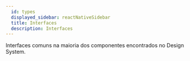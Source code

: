 ```yaml
---
  id: types
  displayed_sidebar: reactNativeSidebar
  title: Interfaces
  description: Interfaces
---
```



Interfaces comuns na maioria dos componentes encontrados no Design System.

<Tabs groupId='interfaces' queryString>

<TabItem value='BuildSpacingPropsArgs' label='Spacing'>
  <Tabs groupId='spc' queryString>
    <TabItem value='spacingkeys2' label='Keys'>
      <TableProps
        title="Spacing keys"
        headers={["nome", "valor"]}
        rows={[
          ["quark", 4],
          ["nano", 8],
          ["xxxs", 16],
          ["xxs", 24],
          ["xs", 32],
          ["sm", 40],
          ["md", 48],
          ["lg", 56],
          ["xl", 64],
          ["xxl", 80],
          ["xxxl", 120],
          ["huge", 160],
          ["giant", 200],
        ]}
      />
    </TabItem>
    <TabItem value='spacingkeys3' label='Props'>
      <TableProps
        title="Spacing props"
        useRequiredHeader
        rows={[
          ["mBottom", "SpacingKey", "Não", "-", "margim-bottom"],
          ["mTop", "SpacingKey", "Não", "-", "margin-top"],
          ["mLeft", "SpacingKey", "Não", "-", "margin-left"],
          ["mRight", "SpacingKey", "Não", "-", "margin-right"],
          ["mX", "SpacingKey", "Não", "-", "margin-left e margin-right"],
          ["mY", "SpacingKey", "Não", "-", "margin-bottom e margin-top"],
          ["pBottom", "SpacingKey", "Não", "-", "padding-bottom"],
          ["pTop", "SpacingKey", "Não", "-", "padding-top"],
          ["pLeft", "SpacingKey", "Não", "-", "padding-left"],
          ["pRight", "SpacingKey", "Não", "-", "padding-right"],
          ["pX", "SpacingKey", "Não", "-", "padding-left e padding-right"],
          ["pY", "SpacingKey", "Não", "-", "padding-bottom e padding-top"],
          ["top", "SpacingKey", "Não", "-", "top"],
          ["bottom", "SpacingKey", "Não", "-", "bottom"],
          ["right", "SpacingKey", "Não", "-", "right"],
          ["left", "SpacingKey", "Não", "-", "left"]
        ]}
      />
    </TabItem>

  </Tabs>
</TabItem>

<TabItem value="BuildSizePropsArgs" label="Size">
  <TableProps
    title="Size props"
    headers={["nome", "tipo", "Obrigatório"]}
    rows={[
      ["height", "number | string", "Não"],
      ["minHeight", "number | string", "Não"],
      ["maxHeight", "number | string", "Não"],
      ["width", "number | string", "Não"],
      ["minWidth", "number | string", "Não"],
      ["maxWidth", "number | string", "Não"],
    ]}
  />
</TabItem>

<TabItem value="BuildBorderPropsArgs" label="Border">
  <Tabs groupId="border-p" queryString>
    <TabItem value="BorderRadius" label="Radius">
      <TableProps
        title="Radius keys"
        headers={["nome", "valor"]}
        rows={[
          ["none", 0],
          ["xs", 5],
          ["sm", 8],
          ["md", 16],
          ["lg", 24],
          ["pill", 500]
        ]}
      />
    </TabItem>
    <TabItem value="BorderWidth" label="Width">
      <TableProps
        title="Width keys"
        headers={["nome", "valor"]}
        rows={[
          ["none", 0],
          ["harline", 1],
          ["thin", 3],
          ["thinck", 4],
          ["heavy", 8]
        ]}
      />
    </TabItem>
    <TabItem value="BorderProps" label="Props">
      <TableProps
        title="Border props"
        headers={["nome", "tipo", "Obrigatório"]}
        rows={[
          ["bRadius", "BorderRadiusKey", "Não"],
          ["bWidth", "BorderWidthKey", "Não"],
          ["bColor", "string", "Não"]
        ]}
      />
    </TabItem>

  </Tabs>
</TabItem>

</Tabs>
